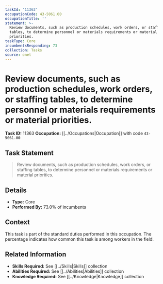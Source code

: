 ```yaml
---
taskId: '11363'
occupationCode: 43-5061.00
occupationTitle: ''
statement: >-
  Review documents, such as production schedules, work orders, or staffing
  tables, to determine personnel or materials requirements or material
  priorities.
taskType: Core
incumbentsResponding: 73
collection: Tasks
source: onet
---
```

# Review documents, such as production schedules, work orders, or staffing tables, to determine personnel or materials requirements or material priorities.

**Task ID:** 11363
**Occupation:** [[../Occupations|Occupation]] with code `43-5061.00`

## Task Statement

> Review documents, such as production schedules, work orders, or staffing tables, to determine personnel or materials requirements or material priorities.

## Details

- **Type:** Core
- **Performed By:** 73.0% of incumbents

## Context

This task is part of the standard duties performed in this occupation. The percentage indicates how common this task is among workers in the field.

## Related Information

- **Skills Required:** See [[../Skills|Skills]] collection
- **Abilities Required:** See [[../Abilities|Abilities]] collection
- **Knowledge Required:** See [[../Knowledge|Knowledge]] collection
